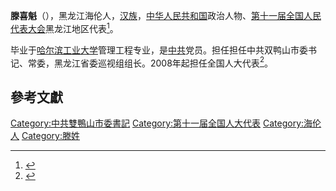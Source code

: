 '''滕喜魁'''（{{bd|1952年||}}），黑龙江海伦人，[[汉族|汉族]]，[[中华人民共和国|中华人民共和国]]政治人物、[[第十一届全国人民代表大会|第十一届全国人民代表大会]]黑龙江地区代表<ref>{{cite web|author=新华网|title=第十一届全国人大代表|url=http://news.xinhuanet.com/ziliao/2008-03/03/content_7708230.htm?node=36628|publisher=新华网|accessdate=2014-01-07|archive-date=2014-01-10|archive-url=https://web.archive.org/web/20140110211415/http://news.xinhuanet.com/ziliao/2008-03/03/content_7708230.htm?node=36628|dead-url=no}}</ref>。

毕业于[[哈尔滨工业大学|哈尔滨工业大学]]管理工程专业，是[[中共|中共]]党员。担任担任中共双鸭山市委书记、常委，黑龙江省委巡视组组长。2008年起担任全国人大代表<ref>{{cite news|title=全国人大代表信息-滕喜魁|url= http://210.82.31.1:8084/delegate/viewDelegate.action?dbid=110632|accessdate=2013-04-05|newspaper=全国人大网|archive-url=https://web.archive.org/web/20140312212249/http://www.npc.gov.cn/delegate/viewDelegate.action?dbid=110632|archive-date=2014-03-12|dead-url=yes}}</ref>。

==參考文獻==
{{reflist}}

[[Category:中共雙鴨山市委書記|Category:中共雙鴨山市委書記]]
[[Category:第十一届全国人大代表|Category:第十一届全国人大代表]]
[[Category:海伦人|Category:海伦人]]
[[Category:滕姓|Category:滕姓]]